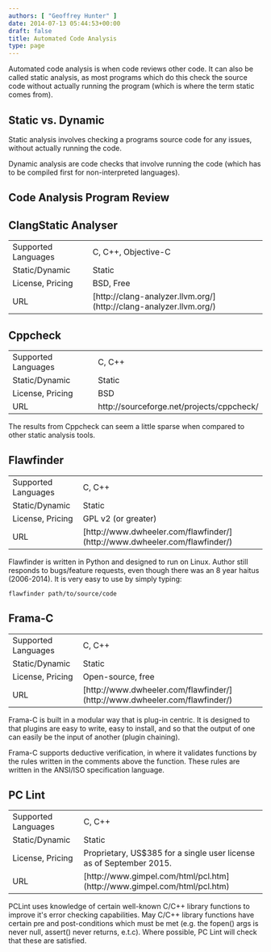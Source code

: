 ```yaml
---
authors: [ "Geoffrey Hunter" ]
date: 2014-07-13 05:44:53+00:00
draft: false
title: Automated Code Analysis
type: page
---
```



Automated code analysis is when code reviews other code. It can also be called static analysis, as most programs which do this check the source code without actually running the program (which is where the term static comes from).

## Static vs. Dynamic

Static analysis involves checking a programs source code for any issues, without actually running the code.

Dynamic analysis are code checks that involve running the code (which has to be compiled first for non-interpreted languages).

## Code Analysis Program Review

## ClangStatic Analyser

<table ><tbody ><tr >
<td >Supported Languages</td>
<td >C, C++, Objective-C</td>
</tr>
<tr >
<td >Static/Dynamic</td>
<td >Static</td>
</tr>
<tr >
<td >License, Pricing</td>
<td >BSD, Free</td>
</tr>
<tr >
<td >URL</td>
<td >[http://clang-analyzer.llvm.org/](http://clang-analyzer.llvm.org/)</td>
</tr>
</tbody></table>

## Cppcheck

<table ><tbody ><tr >
<td >Supported Languages</td>
<td >C, C++</td>
</tr><tr >
<td >Static/Dynamic</td>
<td >Static</td>
</tr><tr >
<td >License, Pricing</td>
<td >BSD</td>
</tr><tr >
<td >URL</td>
<td >http://sourceforge.net/projects/cppcheck/</td>
</tr></tbody></table>

The results from Cppcheck can seem a little sparse when compared to other static analysis tools.

## Flawfinder

<table ><tbody ><tr >
<td >Supported Languages</td>
<td >C, C++</td>
</tr><tr >
<td >Static/Dynamic</td>
<td >Static</td>
</tr><tr >
<td >License, Pricing</td>
<td >GPL v2 (or greater)</td>
</tr><tr >
<td >URL</td>
<td >[http://www.dwheeler.com/flawfinder/](http://www.dwheeler.com/flawfinder/)</td>
</tr></tbody></table>

Flawfinder is written in Python and designed to run on Linux. Author still responds to bugs/feature requests, even though there was an 8 year haitus (2006-2014). It is very easy to use by simply typing:
    
    flawfinder path/to/source/code

## Frama-C

<table ><tbody ><tr >
<td >Supported Languages</td>
<td >C, C++</td>
</tr><tr >
<td >Static/Dynamic</td>
<td >Static</td>
</tr><tr >
<td >License, Pricing</td>
<td >Open-source, free</td>
</tr><tr >
<td >URL</td>
<td >[http://www.dwheeler.com/flawfinder/](http://www.dwheeler.com/flawfinder/)</td>
</tr></tbody></table>

Frama-C is built in a modular way that is plug-in centric. It is designed to that plugins are easy to write, easy to install, and so that the output of one can easily be the input of another (plugin chaining).

Frama-C supports deductive verification, in where it validates functions by the rules written in the comments above the function. These rules are written in the ANSI/ISO specification language.

## PC Lint

<table ><tbody ><tr >
<td >Supported Languages</td>
<td >C, C++</td>
</tr><tr >
<td >Static/Dynamic</td>
<td >Static</td>
</tr><tr >
<td >License, Pricing</td>
<td >Proprietary, US$385 for a single user license as of September 2015.</td>
</tr><tr >
<td >URL</td>
<td >[http://www.gimpel.com/html/pcl.htm](http://www.gimpel.com/html/pcl.htm)</td>
</tr></tbody></table>

PCLint uses knowledge of certain well-known C/C++ library  functions to improve it's error checking capabilities. May C/C++ library functions have certain pre and post-conditions which must be met (e.g. the fopen() args is never null, assert() never returns, e.t.c). Where possible, PC Lint will check that these are satisfied.
